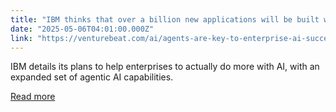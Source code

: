 ```yaml
---
title: "IBM thinks that over a billion new applications will be built with gen AI : Here’s how they’re going to help that happen with agentic AI"
date: "2025-05-06T04:01:00.000Z"
link: "https://venturebeat.com/ai/agents-are-key-to-enterprise-ai-success-heres-ibms-plan-on-how-to-make-it-happen/"
---
```


IBM details its plans to help enterprises to actually do more with AI, with an expanded set of agentic AI capabilities.

[Read more](https://venturebeat.com/ai/agents-are-key-to-enterprise-ai-success-heres-ibms-plan-on-how-to-make-it-happen/)
